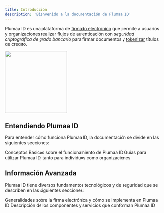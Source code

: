 ```yaml
---
title: Introducción
description: 'Bienvenido a la documentación de Plumaa ID'
---
```


Plumaa ID es una plataforma de [firmado electrónico](/advanced/electronic-signature/overview) que permite a usuarios y organizaciones realizar flujos de autenticación con _seguridad criptográfica de grado bancario_ para firmar documentos y [tokenizar](/information-system/how-to-tokenize) títulos de crédito.

<img height="200" src="/images/basics/introduction/main.png" />

## Entendiendo Plumaa ID

Para entender cómo funciona Plumaa ID, la documentación se divide en las siguientes secciones:

<CardGroup cols={2}>
  <Card
    title="Básicos"
    icon="book"
    href="/basics/what-is-plumaa-id"
  >
    Conceptos Básicos sobre el funcionamiento de Plumaa ID
  </Card>
  <Card
    title="Guías"
    icon="route"
    href="/guides"
  >
    Guías para utilizar Plumaa ID, tanto para individuos como organizaciones
  </Card>
</CardGroup>

## Información Avanzada

Plumaa ID tiene diversos fundamentos tecnológicos y de seguridad que se describen en las siguientes secciones:

<CardGroup cols={2}>
 <Card
    title="Firma Electrónica"
    icon="signature"
    href="/advanced/electronic-signature"
  >
    Generalidades sobre la firma electrónica y cómo se implementa en Plumaa ID
  </Card>
  <Card
    title="Sistema de Información"
    icon="server"
    href="/advanced/information-system"
  >
    Descripción de los componentes y servicios que conforman Plumaa ID
  </Card>
</CardGroup>

